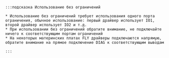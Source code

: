     :::подсказка Использование без ограничений

    * Использование без ограничений требует использования одного порта ограничения, обычное использование: первый драйвер использует IO1, второй драйвер использует IO2 и т.д.
    * При использовании без ограничений обратите внимание, не подключайте ничего к соответствующим портам ограничений
    * На некоторых материнских платах FLY драйверы подключаются напрямую, обратите внимание на прямое подключение DIAG к соответствующим выводам

    :::

